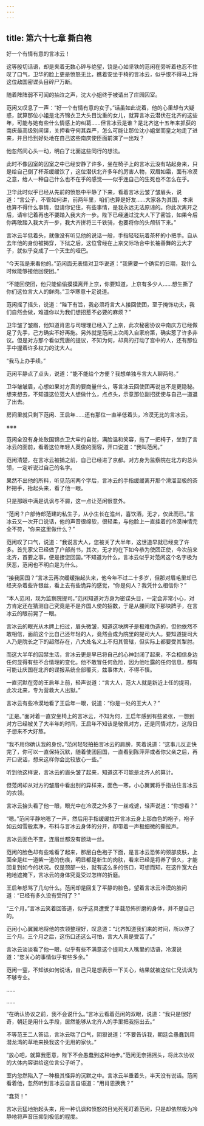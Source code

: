 ```yaml
---
---
---
```

title: 第六十七章 撕白袍
---




好一个有情有意的言冰云！

这等殷切话语，却是夹着无数心碎与绝望，饶是心如坚铁的范闲在旁听着也忍不住叹了口气，卫华的脸上更是愤怒无比，瞧着安坐于椅的言冰云，似乎恨不得马上将这位敌国密谍头目碎尸万断。

随着阵阵弱不可闻的抽泣之声，沈大小姐终于被请出了庄园囚室。

范闲又叹息了一声：“好一个有情有意的女子。”话虽如此说着，他的心里却有大疑惑，就算那位小姐是北齐锦衣卫大头目沈重的女儿，就算言冰云潜伏在北齐的这些年，可能与她有些什么情感上的纠葛……但言冰云是谁？是北齐这十五年来抓获的南庆最高级别间谍，关押看守何其森严，怎么可能让那位沈小姐堂而皇之地走了进来，并且恰到好处地在自己这些南庆使臣面前演了一出戏？

他忽然间心头一动，明白了北面这些同行的想法。

此时不像囚室的囚室之中已经安静了许多，坐在椅子上的言冰云没有站起身来，只是给自己倒了杯茶缓缓饮了，这位潜伏北齐多年的厉害人物，双眉如霜，面有冷漠之意，给人一种自己什么也不在乎的感觉——似乎连自己的生死也不怎么在乎。

卫华此时似乎已经从先前的愤怒中平静了下来，看着言冰云皱了皱眉头，说道：“言公子，不管如何讲，前两年里，咱们也算是好友……大家各为其国，本来也算不得什么事情，但请你记住，有些事情，是我永远无法原谅的。你此次离开之后，请牢记着再也不要踏入我大齐一步。陛下已经通过沈大人下了密旨，如果今后你再敢踏入我大齐一步，我大齐拼将三千铁骑，也要将你的头颅斩下来。”

言冰云半低着头，就像没有听见他的说话一般，手指轻轻玩着茶杯的小把手。自从去年他的身份被揭穿，下狱之后，这位曾经在上京交际场合中长袖善舞的云大才子，就似乎变成了一个天生的哑巴。

“今天我是来看他的。”范闲面无表情对卫华说道：“我需要一个确实的日期，我什么时候能够接他回使团。”

“不能回使团，他只能偷偷摸摸离开上京，你要知道，上京有多少人……想生撕了你们这位言大人的鲜肉。”卫华寒意十足说道。

范闲摇了摇头，说道：“陛下有旨，我必须将言大人接回使团，至于掩饰功夫，我们自然会做，难道你以为我们想招惹不必要的麻烦？”

卫华皱了皱眉，他知道肖恩与司理理已经入了上京，此次秘密协议中南庆方已经做足了先手，己方确实不好再拖。另外就是范闲上次闯入自家府第，确实惹了许多非议。但是对方那个看似荒唐的提议，不知为何，却真的打动了宫中的人，还有那位手中握着许多权力的沈大人。

“我马上办手续。”

范闲平静点了点头，说道：“能不能给个方便？我想单独与言大人聊两句。”

卫华皱皱眉，心想如果对方真的要商量什么，等言冰云回使团再说岂不是更隐秘。想来想去，不知道这位范大人想做什么，点点头，示意那位副招抚使与自己一道退了出去。

房间里就只剩下范闲、王启年……还有那位一直半低着头，冷漠无比的言冰云。

※※※

范闲全没有身处敌国锦衣卫大牢的自觉，满脸温和笑容，拖了一把椅子，坐到了言冰云的面前，看着这位年轻人英俊的面容，开口说道：“我叫范闲。”

范闲清楚，在言冰云被捕之前，自己已经进了京都。对方身为监察院在北方的总头领，一定听说过自己的名字。

果然不出他的所料，听见范闲两个字后，言冰云的手指缓缓离开那个滑溜至极的茶杯把手，抬起头来，看了他一眼。

只是那眼中满是讥讽与不屑，这一点让范闲很意外。

“范闲？户部侍郎范建的私生子，从小生长在澹州，喜饮酒，无才，仅此而已。”言冰云又一次开口说话，他的声音很绵软，很轻柔，与他脸上一直挂着的冷漠神情完全不符，“你来这里做什么？”

范闲叹了口气，说道：“我说言大人，您被关了大半年，这世道早就已经变了许多。首先家父已经做了户部尚书，其次，无才的在下如今恭为使团正使，今次前来北齐，首要之事，便是接您回国。”不知道为什么，言冰云似乎对范闲这个名字极为厌恶，范闲也不明白是为什么。

“接我回国？”言冰云再次缓缓抬起头来，他今年不过二十多岁，但那对眉毛里却已经夹杂着些许银丝，看上去有些诡异的感觉，“你是何人？我凭什么相信你？”

“本人范闲，现为监察院提司。”范闲知道对方身为密谍头目，一定会非常小心，对方肯定还在猜测自己究竟是不是齐国人使的招数，于是从腰间取下那块牌子，在言冰云的眼前晃了一眼。

言冰云的眼光从木牌上扫过，眉头微皱，知道这块牌子是极难伪造的，但他依然不敢相信，面前这个比自己还年轻的人，竟然会成为院里的提司大人。要知道提司大人乃是院长之下的超然存在，八大处名义上不归其管辖，但实际上都要受其掣肘。

而这大半年的囚禁生活，言冰云更是早已将自己的心神封闭了起来，不会相信身边任何显得有些不合情理的变化。他不敢冒任何危险，因为他吐露的任何信息，都有可能让庆国在北齐的谍报系统全部覆灭，兹事体大，不得不慎。

一直沉默在旁的王启年上前，轻声说道：“言大人，范大人就是新近上任的提司，此次北来，专为营救大人出狱。”

言冰云有些冷漠地看了王启年一眼，说道：“你是一处的王大人？”

“正是。”面对着一直安坐椅上的言冰云，不知为何，王启年感到有些紧张，一想到对方已经被关了大半年的时间，王启年不知该是敬佩对方，还是同情对方，这段日子想来不大好熬。

“我不用你确认我的身份。”范闲轻轻拍拍言冰云的肩膀，笑着说道：“这事儿反正快完了，你可以一直保持沉默，随着使团回国，一直看到陈萍萍或者你父亲之后，再开口说话，想来这样你会比较放心一些。”

听到他这样说，言冰云的眉头皱了起来，知道这不可能是北齐人的算计。

但范闲却从对方的皱眉中看出别的异样来，面色一寒，小心翼翼将手指拈住言冰云的衣领。

言冰云抬头看了他一眼，眼光中在冷漠之外多了一丝戏谑，轻声说道：“你想看？”

“嗯。”范闲平静地嗯了一声，然后用手指缓缓拉开言冰云身上那白色的袍子，袍子如云如雪般素净，布料与言冰云身体的分开，却带着一声极细微的撕拉声。

言冰云面色不变，连眉丝都没有颤动一丝。

范闲的脸色却有些难看了起来，那层白色袍子下面，是言冰云恐怖的颈部皮肤，上面全是红一道紫一道的伤痕，明显都是新生的肉肤，看来已经是将养了很久，才能回复到如今的状况。仅是颈部一处，就有这么多的伤口，可想而知，在这件宽大白袍地遮掩下，言冰云的身体究竟受过怎样的折磨。

王启年怒骂了几句什么。范闲却是回复了平静的脸色，望着言冰云冷漠的脸问道：“已经有多久没有受刑了？”

“三个月。”言冰云笑着回答道，似乎这具遭受了半载恐怖折磨的身体，并不是自己的。

范闲小心翼翼地将他的衣领整理好，叹息道：“北齐知道我们来的时间，所以停了三个月。三个月之后，这伤口还这么可怕，言大人真是受苦了。”

言冰云淡淡看了他一眼，似乎有些不满意这个提司大人嘴里的话语，冷漠说道：“您关心的事情似乎有些多余。”

范闲一窒，不知该如何说话，自己只是想表示一下关心，结果就被这位仁兄讥讽为不够专业。

……

……

“在确认协议之前，我不会说什么。”言冰云看着范闲的双眼，说道：“我只是很好奇，朝廷是用什么手段，居然能够从北齐人的手里把我捞出去。”

不等范王二人答话，言冰云喘了口气，阴狠说道：“不要告诉我，朝廷会愚蠢到用潜龙湾的草地来换我这个无用的家伙。”

“放心吧，就算我愿意，陛下不会愚蠢到这种地步。”范闲无奈摇摇头，将此次协议的大体内容讲给这位言公子听了。

室内忽然陷入了一种极其怪异的沉默之中。言冰云半垂着头，半天没有说话。范闲看着他，忽然听到言冰云自言自语道：“用肖恩换我？”

“蠢货！”

言冰云猛地抬起头来，用一种讥讽和愤怒的目光死死盯着范闲，只是却依然极为冷静地将声音压抑到极低的程度。